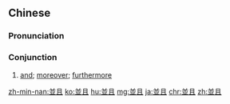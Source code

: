 {{also|并且}}
==Chinese==
{{zh-forms|s=并且}}

===Pronunciation===
{{zh-pron
|m=bìngqiě
|c=bing6 ce2
|mn=pēng-chhiáⁿ
|cat=con
}}

===Conjunction===
{{zh-con}}

# {{lb|zh|Elementary Mandarin}} [[and]]; [[moreover]]; [[furthermore]]

[[zh-min-nan:並且]]
[[ko:並且]]
[[hu:並且]]
[[mg:並且]]
[[ja:並且]]
[[chr:並且]]
[[zh:並且]]